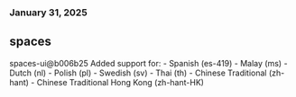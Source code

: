 ### January 31, 2025

## spaces

spaces-ui@b006b25 Added support for: - Spanish (es-419) - Malay (ms) - Dutch
(nl) - Polish (pl) - Swedish (sv) - Thai (th) - Chinese Traditional (zh-hant) -
Chinese Traditional Hong Kong (zh-hant-HK)
